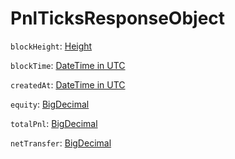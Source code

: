 # PnlTicksResponseObject

`blockHeight`: [Height]

`blockTime`: [DateTime in UTC]

`createdAt`: [DateTime in UTC]

`equity`: [BigDecimal]

`totalPnl`: [BigDecimal]

`netTransfer`: [BigDecimal]

[PnlTickId]: /types/pnl_tick_id
[Height]: /types/height
[BigDecimal]: /types/big_decimal
[DateTime in UTC]: /types/date_time_in_utc
